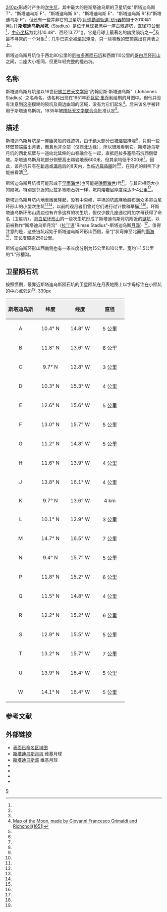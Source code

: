 {{lunar crater data|
 name =斯塔迪乌斯月坑|
 image=Stadius crater (Lunar Orbiter 4).jpg|260px|
 caption=[[月球轨道器4号|月球轨道器4号]]拍摄的图像|
 latitude=10.48|
 N_or_S=N|
 longitude=13.77|
 E_or_W=W|
 diameter=69 公里|
 depth=无|
 colong=13|
 eponym=约翰尼斯·斯塔迪乌斯}}
[[image:Secondary_crater_field_of_Copernicus.png|240px]]形成时产生的[[次级撞击坑|次生坑]]，其中最大的是斯塔迪乌斯的卫星坑如"斯塔迪乌斯 T"、"斯塔迪乌斯 F"、"斯塔迪乌斯 S"、"斯塔迪乌斯 E"、"斯塔迪乌斯 R"和"斯塔迪乌斯 P"，但还有一些并非它的卫星坑([[月球勘测轨道飞行器|月球勘测轨道飞行器]]拍摄于2010年1月)。]]
'''斯塔迪乌斯月坑'''（Stadius）是位于[[月球|月球]][[暑湾|暑湾]]中一座古残迹坑，直径70公里<ref name=gazetteer/>，[[月面坐标|中心坐标]]为北纬10.48°、西经13.77°({{Coord|10.48|N|13.77|W|globe:Moon}})。它是月球上最著名的幽灵陨坑之一<ref name=Wlasuk_2000/>及最不寻常的一个对象<ref name=Wood_2005/>：几乎已完全被[[熔岩|熔岩]]淹没，只一些零散的壁顶露出在月表之上。

斯塔迪乌斯月坑位于西北80公里的[[厄拉多塞陨石坑|厄拉多塞陨石坑]]和西南110公里的[[哥白尼环形山|哥白尼环形山]]之间，二座大小相同，但更年轻完整的撞击坑。

==名称==
斯塔迪乌斯月坑是以16世纪[[佛兰芒|佛兰芒]][[天文学家|天文学家]]“约翰尼斯·斯塔迪乌斯”（Johannes Stadius）之名命名。该名称出现在1651年[[乔瓦尼·巴蒂斯塔·里乔利|乔瓦尼·里乔利]]绘制的月图中。但他并没有注意到这座模糊的陨坑及周边幽暗的区域，没有为它们起名<ref>[[:commons:File:Riccioli1651MoonMap.jpg|Map of the Moon, made by Giovanni Francesco Grimaldi and Richcholi(1651)]]</ref>。后来该名字被转用于斯塔迪乌斯坑，1935年被[[国际天文学联合会|国际天文学联合会]]批准认定<ref name=gazetteer/>。

==描述==
斯塔迪乌斯月坑是一座幽灵般的残迹坑，由于绝大部分已被[[熔岩|熔岩]]掩埋<ref name=Wlasuk_2000/>，只剩一些环壁顶端露出月表，而且也非全部（仅西北边缘），所以很难看到它。斯塔迪乌斯月坑的西北坑壁与一道向北延伸的山脊融合在一起，直抵厄拉多塞陨石坑西侧壁坡。斯塔迪乌斯月坑部分侧壁高出熔岩地表600米，但其余均低于300米<ref name=JMARS/>。因此，该月坑只有在[[新月|新月]]或[[满月|满月]]后的8天内，当临近[[晨昏圈|晨昏圈]]时<ref name=Elger_1886_January/><ref name=Elger_1886_June/>，在阳光的斜照下才能被看清<ref name=Wlasuk_2000/>。

斯塔迪乌斯月坑很可能形成于[[早雨海世|早雨海世]](也可能是[[晚雨海世|晚雨海世]])代<ref name=LICD/>。与其它相同大小的陨坑，特别是邻近的厄拉多塞陨石坑一样，坑内熔岩层厚度深达3-4公里<ref name=Wood_2007/>。

斯塔迪乌斯月坑内地表微微隆起，没有中央峰，平坦的坑底麻脸般布满众多哥白尼环形山的小型次生坑<ref name=Wood_2005/><ref name=Wood_2007/>，以前的观月者们曾对它们进行过计数和摹描<ref name=Wlasuk_2000/><ref name=Elger_1886_January/>。环斯塔迪乌斯环形山周边也有许多这样的次生坑，但仅少数几座通过附加字母获得了命名（卫星坑）。[[哥白尼环形山|哥白尼环形山]]的一些次生坑形成了斯塔迪乌斯月坑附近的[[链坑|链坑]]，以前被称作“斯塔迪乌斯月沟”（[[拉丁语|拉丁语]]"Rimae Stadius"-斯塔迪乌斯[[月溪|月溪]]）<ref name=gazetteer_RS/>。值得注意的是，这些链坑起始于斯塔迪乌斯环形山西侧，呈“ʃ”状弯伸至北面的[[雨海|雨海]]<ref name=Wlasuk_2000/>，其长度超逾250公里。

斯塔迪乌斯环形山西南侧也有一条长度分别为15公里和10公里、宽约1-1.5公里的“L”形槽沟。

==卫星陨石坑==
按照惯例，最靠近斯塔迪乌斯陨石坑的卫星陨坑在月表地图上以字母标注在小陨坑的中心点旁边<ref name=gazetteer/>.
[[image:Stadius_lunar_crater_map.jpg|330px]]
{| class="wikitable"
!width="25%" style="background:#eeeeee;" |斯塔迪乌斯
!width="25%" style="background:#eeeeee;" |纬度
!width="25%" style="background:#eeeeee;" |经度
!width="25%" style="background:#eeeeee;" |直径
|-
|align="center"|A
|align="center"|10.4° N
|align="center"|14.8° W
|align="center"|5 公里
|-
|align="center"|B
|align="center"|11.8° N
|align="center"|13.6° W
|align="center"|6 公里
|-
|align="center"|C
|align="center"|9.7° N
|align="center"|12.8° W
|align="center"|3 公里
|-
|align="center"|D
|align="center"|10.3° N
|align="center"|15.3° W
|align="center"|4 公里
|-
|align="center"|E
|align="center"|12.6° N
|align="center"|15.6° W
|align="center"|5 公里
|-
|align="center"|F
|align="center"|13.0° N
|align="center"|15.7° W
|align="center"|5 公里
|-
|align="center"|G
|align="center"|11.2° N
|align="center"|14.8° W
|align="center"|5 公里
|-
|align="center"|H
|align="center"|11.6° N
|align="center"|13.9° W
|align="center"|4 公里
|-
|align="center"|J
|align="center"|13.8° N
|align="center"|16.1° W
|align="center"|4 公里
|-
|align="center"|K
|align="center"|9.7° N
|align="center"|13.6° W
|align="center"|4 km
|-
|align="center"|L
|align="center"|10.1° N
|align="center"|12.9° W
|align="center"|3 公里
|-
|align="center"|M
|align="center"|14.7° N
|align="center"|16.5° W
|align="center"|7 公里
|-
|align="center"|N
|align="center"|9.4° N
|align="center"|15.7° W
|align="center"|5 公里
|-
|align="center"|P
|align="center"|11.8° N
|align="center"|15.2° W
|align="center"|6 公里
|-
|align="center"|Q
|align="center"|11.5° N
|align="center"|14.8° W
|align="center"|4 公里
|-
|align="center"|R
|align="center"|12.2° N
|align="center"|15.2° W
|align="center"|6 公里
|-
|align="center"|S
|align="center"|12.9° N
|align="center"|15.5° W
|align="center"|5 公里
|-
|align="center"|T
|align="center"|13.2° N
|align="center"|15.7° W
|align="center"|7 公里
|-
|align="center"|U
|align="center"|13.9° N
|align="center"|16.4° W
|align="center"|5 公里
|-
|align="center"|W
|align="center"|14.1° N
|align="center"|16.4° W
|align="center"|5 公里
|}

==参考文献==
{{reflist|refs=
<ref name=Elger_1886_January>{{cite journal
 |author =Elger, T. G.
 |title  =Selenographical Notes, January, 1886
 |date   =1886
 |journal=Astronomical register
 |volume =24
 |pages  =15–17
 |bibcode=1886AReg...24...15E
 |url    =http://articles.adsabs.harvard.edu/full/1886AReg...24...15E
}}</ref>
<ref name=Elger_1886_June>{{cite journal
 |author =Elger, T. G.
 |title  =Selenographical Notes, June, 1886
 |date   =1886
 |journal=Astronomical register
 |volume =24
 |pages  =150–152
 |bibcode=1886AReg...24..150E
 |url    =http://articles.adsabs.harvard.edu/full/1886AReg...24..150E
}}</ref>
<ref name=gazetteer>{{cite web
 |url=http://planetarynames.wr.usgs.gov/Feature/5680 
 |title=Stadius 
 |work=Gazetteer of Planetary Nomenclature 
 |publisher=International Astronomical Union (IAU) Working Group for Planetary System Nomenclature (WGPSN) 
 |date=2010-10-18 
 |accessdate=2015-03-01 
 |archiveurl=https://archive.is/20150301163210/http://planetarynames.wr.usgs.gov/Feature/5680 
 |archivedate=2015-03-01 
 |deadurl=no 
}}</ref>
<ref name=gazetteer_RS>{{cite web
 |url=http://planetarynames.wr.usgs.gov/Feature/6899 
 |title=Rimae Stadius 
 |work=Gazetteer of Planetary Nomenclature 
 |publisher=International Astronomical Union (IAU) Working Group for Planetary System Nomenclature (WGPSN) 
 |date=2010-10-18 
 |accessdate=2015-03-01 
 |archiveurl=https://archive.is/20150301201233/http://planetarynames.wr.usgs.gov/Feature/6899 
 |archivedate=2015-03-01 
 |deadurl=no 
}}</ref>
<ref name=JMARS>According to the laser altimeter on the satellite [[Lunar_Reconnaissance_Orbiter|Lunar Reconnaissance Orbiter]], obtained through the program [http://jmars.asu.edu JMARS] {{Wayback|url=http://jmars.asu.edu/ |date=20190122103100 }}</ref>
<ref name=LICD>Lunar Impact Crater Database</ref>
<ref name=Wlasuk_2000>{{cite book
 |title  =Observing the Moon
 |volume =1
 |url    =http://books.google.com/books?id=TWtLIOlPwS4C&pg=PT83&dq=Stadius
 |author =Wlasuk P. T.
 |date   =2000
 |publisher =Springer Science & Business Media
 |pages  =72
 |isbn   =978-1-852-33193-1
}}</ref>
<ref name=Wood_2005>{{cite web 
 |url=http://www.lpod.org/archive/LPOD-2005-03-24.htm 
 |title=Floods and Buckshot 
 |author=Wood C. A. 
 |publisher=lpod.org 
 |date=2005-03-24 
 |accessdate=2015-03-01 
 |archiveurl=https://web.archive.org/web/20120828222507/http://www.lpod.org/archive/LPOD-2005-03-24.htm 
 |archivedate=2012-08-28 
 |deadurl=yes 
 }}</ref>
<ref name=Wood_2007>{{cite web
 |url         = http://www.lpod.org/?m=20071026
 |title       = Before and after
 |author      = Wood C. A.
 |publisher   = lpod.org
 |date        = 2007-10-26
 |accessdate  = 2015-03-01
 |archiveurl  = https://web.archive.org/web/20141016175444/http://www.lpod.org/?m=20071026
 |archivedate = 2014-10-16
 |deadurl     = yes
}}</ref>
}}

==外部链接==
* [http://planetarynames.wr.usgs.gov/images/Lunar/lac_58_wac.pdf 表面已命名区域图] {{Wayback|url=http://planetarynames.wr.usgs.gov/images/Lunar/lac_58_wac.pdf |date=20160305134914 }}
* [http://the-moon.wikispaces.com/Stadius 斯塔迪乌斯月坑] {{Wayback|url=http://the-moon.wikispaces.com/Stadius |date=20191014032955 }} 维基月球
* [http://the-moon.wikispaces.com/Rimae+Stadius 斯塔迪乌斯溪] {{Wayback|url=http://the-moon.wikispaces.com/Rimae+Stadius |date=20180531123813 }} 维基月球
* {{cite web
 |url         = http://www.lpod.org/?m=20071026
 |title       = 以前和以后
 |author      = Wood C. A.
 |publisher   = lpod.org
 |date        = 2007-10-26
 |accessdate  = 2015-03-01
 |archiveurl  = https://web.archive.org/web/20141016175444/http://www.lpod.org/?m=20071026
 |archivedate = 2014-10-16
 |deadurl     = yes
}}
* {{cite web
 |url=http://www.astropix.com/HTML/Planetary/Copernicus_Eratosthenes.HTM 
 |title=月球上的哥白尼、厄拉多塞和斯塔迪乌斯陨石坑 
 |publisher=Digital Astrophotography by Jerry Lodriguss 
 |archiveurl=https://web.archive.org/web/20140330234857/http://astropix.com/HTML/Planetary/Copernicus_Eratosthenes.HTM 
 |archivedate=2014-03-30 
 |deadurl=no 
}}
* {{cite journal
 |author =Elger, T. G.
 |title  =月面记录，1886年1月
 |date   =1886
 |journal=Astronomical register
 |volume =24
 |pages  =15–17
 |bibcode=1886AReg...24...15E
 |url    =http://articles.adsabs.harvard.edu/full/1886AReg...24...15E
}}
* {{cite journal
 |author =Elger, T. G.
 |title  =月面记录，1886年1月
 |date   =1886
 |journal=Astronomical register
 |volume =24
 |pages  =150–152
 |bibcode=1886AReg...24..150E
 |url    =http://articles.adsabs.harvard.edu/full/1886AReg...24..150E
}}

[[Category:月球环形山|S]]
{{月球環形山 (R-S)}}